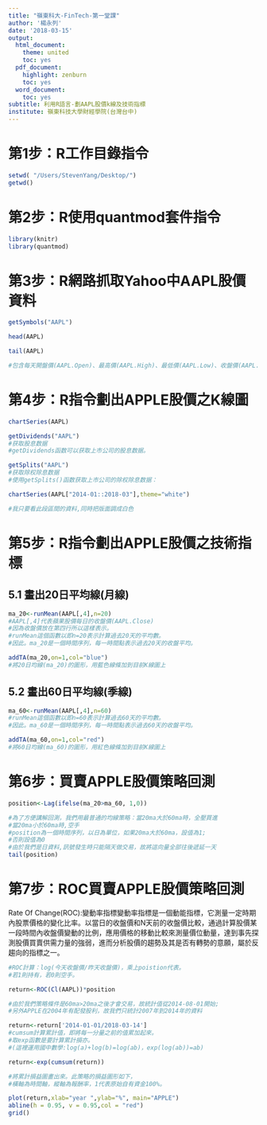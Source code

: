```yaml
---
title: "嶺東科大-FinTech-第一堂課"
author: '楊永列'
date: '2018-03-15'
output:
  html_document:
    theme: united
    toc: yes
  pdf_document:
    highlight: zenburn
    toc: yes
  word_document:
    toc: yes
subtitle: 利用R語言-劃AAPL股價k線及技術指標
institute: 嶺東科技大學財經學院(台灣台中)
---  
```

  
# 第1步：R工作目錄指令 

```r
setwd( "/Users/StevenYang/Desktop/")
getwd()
```


# 第2步：R使用quantmod套件指令
 
```r
library(knitr)
library(quantmod)
```

# 第3步：R網路抓取Yahoo中AAPL股價資料

```r
getSymbols("AAPL")

```
  
```r
head(AAPL)
```

```r
tail(AAPL)

#包含每天開盤價(AAPL.Open)、最高價(AAPL.High)、最低價(AAPL.Low)、收盤價(AAPL.Close)、成交量(AAPL.Volume)、(還原權值)AAPL.Adjusted。
```

# 第4步：R指令劃出APPLE股價之K線圖

```r
chartSeries(AAPL)
```

```r
getDividends("AAPL") 
#获取股息数据
#getDividends函数可以获取上市公司的股息数据。
```

```r
getSplits("AAPL") 
#获取除权除息数据
#使用getSplits()函数获取上市公司的除权除息数据：
```

```r
chartSeries(AAPL["2014-01::2018-03"],theme="white")

#我只要看此段區間的資料,同時把版面調成白色
```

# 第5步：R指令劃出APPLE股價之技術指標

## 5.1 畫出20日平均線(月線)  

```r
ma_20<-runMean(AAPL[,4],n=20)
#AAPL[,4]代表蘋果股價每日的收盤價(AAPL.Close)
#因為收盤價放在第四行所以這樣表示。
#runMean這個函數以即n=20表示計算過去20天的平均數。
#因此。ma_20是一個時間序列，每一時間點表示過去20天的收盤平均。

addTA(ma_20,on=1,col="blue")
#將20日均線(ma_20)的圖形，用藍色線條加到目前K線圖上 
```

## 5.2 畫出60日平均線(季線) 

```r
ma_60<-runMean(AAPL[,4],n=60)
#runMean這個函數以即n=60表示計算過去60天的平均數。
#因此。ma_60是一個時間序列，每一時間點表示過去60天的收盤平均。

addTA(ma_60,on=1,col="red")
#將60日均線(ma_60)的圖形，用紅色線條加到目前K線圖上 
```


# 第6步：買賣APPLE股價策略回測

```r
position<-Lag(ifelse(ma_20>ma_60, 1,0))

#為了方便講解回測，我們用最普通的均線策略：當20ma大於60ma時，全壓買進
#當20ma小於60ma時,空手
#position為一個時間序列，以日為單位，如果20ma大於60ma，設值為1;
#否則設值為0
#由於我們是日資料,訊號發生時只能隔天做交易，故將這向量全部往後遞延一天
tail(position)
```


# 第7步：ROC買賣APPLE股價策略回測

Rate Of Change(ROC):變動率指標變動率指標是一個動能指標，它測量一定時期內股票價格的變化比率。以當日的收盤價和N天前的收盤價比較，通過計算股價某一段時間內收盤價變動的比例，應用價格的移動比較來測量價位動量，達到事先探測股價買賣供需力量的強弱，進而分析股價的趨勢及其是否有轉勢的意願，屬於反趨向的指標之一。

```r
#ROC計算：log(今天收盤價/昨天收盤價)，乘上poistion代表。
#若1則持有，若0則空手。

return<-ROC(Cl(AAPL))*position

#由於我們策略條件是60ma>20ma之後才會交易，故統計值從2014-08-01開始;
#另外APPLE在2004年有配發股利，故我們只統計2007年到2014年的資料

return<-return['2014-01-01/2018-03-14']
#cumsum計算累計值，即將每一分量之前的值累加起來。
#取exp函數是要計算累計損亦。
#(這裡運用國中數學:log(a)+log(b)=log(ab)，exp(log(ab))=ab)

return<-exp(cumsum(return))
```

```r
#將累計損益圖畫出來。此策略的損益圖形如下，
#橫軸為時間軸，縱軸為報酬率，1代表原始自有資金100%。

plot(return,xlab="year ",ylab="%", main="APPLE") 
abline(h = 0.95, v = 0.95,col = "red")
grid()
```

 
